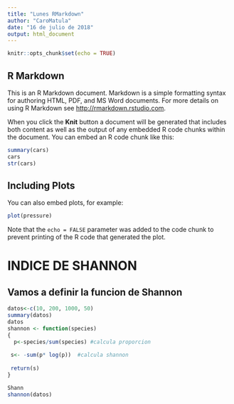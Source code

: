 ```yaml
---
title: "Lunes RMarkdown"
author: "CaroMatula"
date: "16 de julio de 2018"
output: html_document
---
```


```r
knitr::opts_chunk$set(echo = TRUE)
```

## R Markdown

This is an R Markdown document. Markdown is a simple formatting syntax for authoring HTML, PDF, and MS Word documents. For more details on using R Markdown see <http://rmarkdown.rstudio.com>.

When you click the **Knit** button a document will be generated that includes both content as well as the output of any embedded R code chunks within the document. You can embed an R code chunk like this:

```r
summary(cars)
cars
str(cars)

```


## Including Plots

You can also embed plots, for example:

```r
plot(pressure)
```

Note that the `echo = FALSE` parameter was added to the code chunk to prevent printing of the R code that generated the plot.

# INDICE DE SHANNON
## Vamos a definir la funcion de Shannon
```r
datos<-c(10, 200, 1000, 50)
summary(datos)
datos
shannon <- function(species)
{
  p<-species/sum(species) #calcula proporcion
  
 s<- -sum(p* log(p))  #calcula shannon
 
 return(s)
}

Shann
shannon(datos)
```
